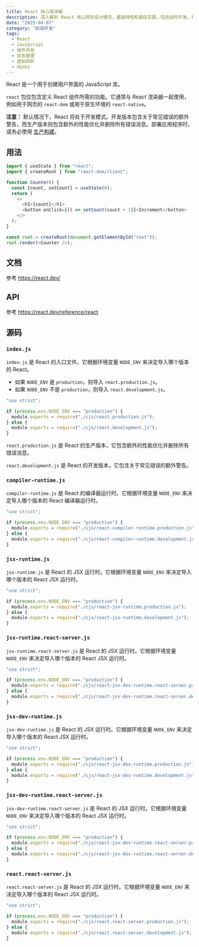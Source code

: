 ```yaml
---
title: React 核心库详解
description: 深入解析 React 核心库的设计理念、基础特性和最佳实践，包括组件开发、状态管理、生命周期以及开发模式与生产模式的区别
date: "2025-04-07"
category: "前端开发"
tags:
  - React
  - JavaScript
  - 组件开发
  - 状态管理
  - 虚拟DOM
  - Hooks
---
```


React 是一个用于创建用户界面的 JavaScript 库。

`react` 包仅包含定义 React 组件所需的功能。它通常与 React 渲染器一起使用，例如用于网页的 `react-dom` 或用于原生环境的 `react-native`。

**注意：** 默认情况下，React 将处于开发模式。开发版本包含关于常见错误的额外警告，而生产版本则包含额外的性能优化并删除所有错误消息。部署应用程序时，请务必使用 [生产构建](https://reactjs.org/docs/optimizing-performance.html#use-the-production-build)。

## 用法

```js
import { useState } from "react";
import { createRoot } from "react-dom/client";

function Counter() {
  const [count, setCount] = useState(0);
  return (
    <>
      <h1>{count}</h1>
      <button onClick={() => setCount(count + 1)}>Increment</button>
    </>
  );
}

const root = createRoot(document.getElementById("root"));
root.render(<Counter />);
```

## 文档

参考 https://react.dev/

## API

参考 https://react.dev/reference/react

## 源码

### `index.js`

`index.js` 是 React 的入口文件。它根据环境变量 `NODE_ENV` 来决定导入哪个版本的 React。

- 如果 `NODE_ENV` 是 `production`，则导入 `react.production.js`。
- 如果 `NODE_ENV` 不是 `production`，则导入 `react.development.js`。

```js
"use strict";

if (process.env.NODE_ENV === "production") {
  module.exports = require("./cjs/react.production.js");
} else {
  module.exports = require("./cjs/react.development.js");
}
```

`react.production.js` 是 React 的生产版本，它包含额外的性能优化并删除所有错误消息。

`react.development.js` 是 React 的开发版本，它包含关于常见错误的额外警告。

### `compiler-runtime.js`

`compiler-runtime.js` 是 React 的编译器运行时。它根据环境变量 `NODE_ENV` 来决定导入哪个版本的 React 编译器运行时。

```js
"use strict";

if (process.env.NODE_ENV === "production") {
  module.exports = require("./cjs/react-compiler-runtime.production.js");
} else {
  module.exports = require("./cjs/react-compiler-runtime.development.js");
}
```

### `jsx-runtime.js`

`jsx-runtime.js` 是 React 的 JSX 运行时。它根据环境变量 `NODE_ENV` 来决定导入哪个版本的 React JSX 运行时。

```js
"use strict";

if (process.env.NODE_ENV === "production") {
  module.exports = require("./cjs/react-jsx-runtime.production.js");
} else {
  module.exports = require("./cjs/react-jsx-runtime.development.js");
}
```

### `jsx-runtime.react-server.js`

`jsx-runtime.react-server.js` 是 React 的 JSX 运行时。它根据环境变量 `NODE_ENV` 来决定导入哪个版本的 React JSX 运行时。

```js
"use strict";

if (process.env.NODE_ENV === "production") {
  module.exports = require("./cjs/react-jsx-dev-runtime.react-server.production.js");
} else {
  module.exports = require("./cjs/react-jsx-dev-runtime.react-server.development.js");
}
```

### `jsx-dev-runtime.js`

`jsx-dev-runtime.js` 是 React 的 JSX 运行时。它根据环境变量 `NODE_ENV` 来决定导入哪个版本的 React JSX 运行时。

```js
"use strict";

if (process.env.NODE_ENV === "production") {
  module.exports = require("./cjs/react-jsx-dev-runtime.production.js");
} else {
  module.exports = require("./cjs/react-jsx-dev-runtime.development.js");
}
```

### `jsx-dev-runtime.react-server.js`

`jsx-dev-runtime.react-server.js` 是 React 的 JSX 运行时。它根据环境变量 `NODE_ENV` 来决定导入哪个版本的 React JSX 运行时。

```js
"use strict";

if (process.env.NODE_ENV === "production") {
  module.exports = require("./cjs/react-jsx-dev-runtime.react-server.production.js");
} else {
  module.exports = require("./cjs/react-jsx-dev-runtime.react-server.development.js");
}
```

### `react.react-server.js`

`react.react-server.js` 是 React 的 JSX 运行时。它根据环境变量 `NODE_ENV` 来决定导入哪个版本的 React JSX 运行时。

```js
"use strict";

if (process.env.NODE_ENV === "production") {
  module.exports = require("./cjs/react.react-server.production.js");
} else {
  module.exports = require("./cjs/react.react-server.development.js");
}
```
